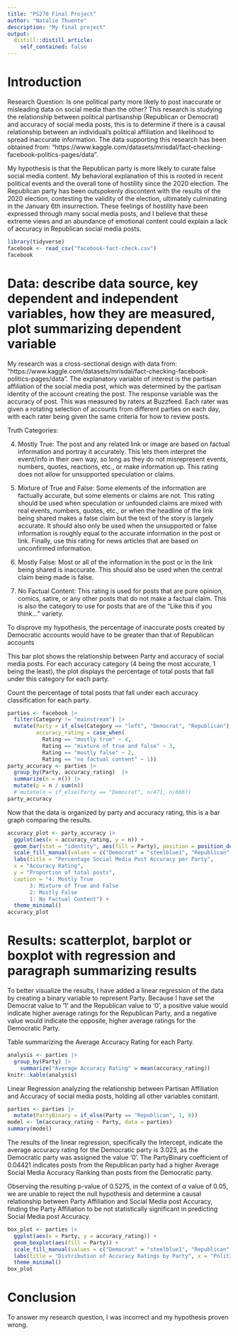 ```yaml
---
title: "PS270 Final Project"
author: "Natalie Thuente"
description: "My final project"
output:
  distill::distill_article:
    self_contained: false
---
```


# Introduction 

Research Question: Is one political party more likely to post inaccurate or misleading data on social media than the other? This research is studying the relationship between political partisanship (Republican or Democrat) and accuracy of social media posts, this is to determine if there is a causal relationship between an individual's political affiliation and likelihood to spread inaccurate information. The data supporting this research has been obtained from: "https://www.kaggle.com/datasets/mrisdal/fact-checking-facebook-politics-pages/data".

My hypothesis is that the Republican party is more likely to curate false social media content. My behavioral explanation of this is rooted in recent political events and the overall tone of hostility since the 2020 election. The Republican party has been outspokenly discontent with the results of the 2020 election, contesting the validity of the election, ultimately culminating in the January 6th insurrection. These feelings of hostility have been expressed through many social media posts, and I believe that these extreme views and an abundance of emotional content could explain a lack of accuracy in Republican social media posts.


```r
library(tidyverse)
facebook <- read_csv("facebook-fact-check.csv")
facebook
```

# Data: describe data source, key dependent and independent variables, how they are measured, plot summarizing dependent variable


My research was a cross-sectional design with data from: "https://www.kaggle.com/datasets/mrisdal/fact-checking-facebook-politics-pages/data". The explanatory variable of interest is the partisan affiliation of the social media post, which was determined by the partisan identity of the account creating the post. The response variable was the accuracy of post. This was measured by raters at Buzzfeed. Each rater was given a rotating selection of accounts from different parties on each day, with each rater being given the same criteria for how to review posts.

Truth Categories:

(4) Mostly True: The post and any related link or image are based on factual information and portray it accurately. This lets them interpret the event/info in their own way, so long as they do not misrepresent events, numbers, quotes, reactions, etc., or make information up. This rating does not allow for unsupported speculation or claims.

(3) Mixture of True and False: Some elements of the information are factually accurate, but some elements or claims are not. This rating should be used when speculation or unfounded claims are mixed with real events, numbers, quotes, etc., or when the headline of the link being shared makes a false claim but the text of the story is largely accurate. It should also only be used when the unsupported or false information is roughly equal to the accurate information in the post or link. Finally, use this rating for news articles that are based on unconfirmed information.

(2) Mostly False: Most or all of the information in the post or in the link being shared is inaccurate. This should also be used when the central claim being made is false.

(1) No Factual Content: This rating is used for posts that are pure opinion, comics, satire, or any other posts that do not make a factual claim. This is also the category to use for posts that are of the “Like this if you think…” variety.


To disprove my hypothesis, the percentage of inaccurate posts created by Democratic accounts would have to be greater than that of Republican accounts


This bar plot shows the relationship between Party and accuracy of social media posts. For each accuracy category (4 being the most accurate, 1 being the least), the plot displays the percentage of total posts that fall under this category for each party.


Count the percentage of total posts that fall under each accuracy classification for each party.

```r
parties <- facebook |>
  filter(Category != "mainstream") |>
  mutate(Party = if_else(Category == "left", "Democrat", "Republican"),
         accuracy_rating = case_when(
           Rating == "mostly true" ~ 4,
           Rating == "mixture of true and false" ~ 3,
           Rating == "mostly false" ~ 2,
           Rating == "no factual content" ~ 1))
party_accuracy <- parties |>
  group_by(Party, accuracy_rating)  |>
  summarize(n = n()) |> 
  mutate(p = n / sum(n))
  # mutate(n = if_else(Party == "Democrat", n/471, n/666))
party_accuracy
```


Now that the data is organized by party and accuracy rating, this is a bar graph comparing the results.

```r
accuracy_plot <- party_accuracy |>
  ggplot(aes(x = accuracy_rating, y = n)) +
  geom_bar(stat = "identity", aes(fill = Party), position = position_dodge()) +
  scale_fill_manual(values = c("Democrat" = "steelblue1", "Republican" = "indianred1")) +
  labs(title = "Percentage Social Media Post Accuracy per Party", 
  x = "Accuracy Rating", 
  y = "Proportion of total posts", 
  caption = "4: Mostly True
       3: Mixture of True and False
       2: Mostly False
       1: No Factual Content") +
  theme_minimal()
accuracy_plot
```


# Results: scatterplot, barplot or boxplot with regression and paragraph summarizing results

To better visualize the results, I have added a linear regression of the data by creating a binary variable to represent Party. Because I have set the Democrat value to '1' and the Republican value to '0', a positive value would indicate higher average ratings for the Republican Party, and a negative value would indicate the opposite, higher average ratings for the Democratic Party.


Table summarizing the Average Accuracy Rating for each Party.

```r
analysis <- parties |>
  group_by(Party) |>
    summarize("Average Accuracy Rating" = mean(accuracy_rating))
knitr::kable(analysis)
```


Linear Regression analyzing the relationship between Partisan Affiliation and Accuracy of social media posts, holding all other variables constant.

```r
parties <- parties |>
  mutate(PartyBinary = if_else(Party == "Republican", 1, 0))
model <- lm(accuracy_rating ~ Party, data = parties)
summary(model)
```
The results of the linear regression, specifically the Intercept, indicate the average accuracy rating for the Democratic party is 3.023, as the Democratic party was assigned the value '0'. The PartyBinary coefficient of 0.04421 indicates posts from the Republican party had a higher Average Social Media Accuracy Ranking than posts from the Democratic party.

Observing the resulting p-value of 0.5275, in the context of $\alpha$ value of 0.05, we are unable to reject the null hypothesis and determine a causal relationship between Party Affiliation and Social Media post Accuracy, finding the Party Affiliation to be not statistically significant in predicting Social Media post Accuracy.

```r
box_plot <- parties |>
  ggplot(aes(x = Party, y = accuracy_rating)) +
  geom_boxplot(aes(fill = Party)) +
  scale_fill_manual(values = c("Democrat" = "steelblue1", "Republican" = "indianred1")) +
  labs(title = "Distribution of Accuracy Ratings by Party", x = "Political Party", y = "Accuracy Rating") +
  theme_minimal()
box_plot
```



# Conclusion

To answer my research question, I was incorrect and my hypothesis proven wrong.

